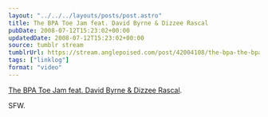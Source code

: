 ```yaml
---
layout: "../../../layouts/posts/post.astro"
title: The BPA Toe Jam feat. David Byrne & Dizzee Rascal
pubDate: 2008-07-12T15:23:02+00:00
updatedDate: 2008-07-12T15:23:02+00:00
source: tumblr stream
tumblrUrl: https://stream.anglepoised.com/post/42004108/the-bpa-the-bpa-toe-jam-feat-david-byrne
tags: ["linklog"]
format: "video"
---
```



<YouTube id="https://www.youtube.com/watch?v=8A-ZpPq_stM" />

[The BPA Toe Jam feat. David Byrne & Dizzee Rascal][1].

SFW.

[1]: https://www.youtube.com/watch?v=8A-ZpPq_stM
